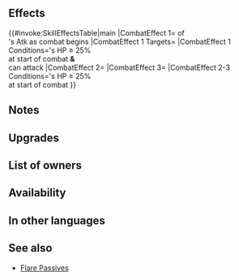{{Weapon Infobox
|tagid=SID_愛の祭の斧＋
|intID=4008
|image=wep_ax146
|exclusive=0
|weaponType=Axe
|cost=300
|might=14
|range=1
|effect=At start of combat, if unit's HP ≥ 25%, deals damage to foe = X% of foe's Atk as combat begins (if unit has weapon-triangle advantage or if unit's Def > foe's Def, X = 30; otherwise, X = 15; activates only when unit can attack in combat; effects that reduce damage "during combat" do not apply; will not reduce foe's HP below 1), grants Atk/Def+5 to unit during combat, and grants bonus to unit's Atk/Def during combat = 15% of unit's Def at start of combat.
|required=Axe of Devotion
|refinePaths=default
|refineSP=350
|refineMedals=500
|refineStones=50
|properties=
}}
==Effects==
{{#invoke:SkillEffectsTable|main
|CombatEffect 1={{Eft|Damage|(30% if {{Tgt|Unit}}'s Def ><br>{{Tgt|Foe}}'s Def '''or''' {{Tgt|Unit}} has<br>[[weapon triangle|triangle]] advantage; else 15%)}} of<br>{{Tgt|Foe}}'s Atk as combat begins
|CombatEffect 1 Targets={{Tgt|Foe}}
|CombatEffect 1 Conditions={{Tgt|Unit}}'s HP ≥ 25%<br>at start of combat '''&'''<br>{{Tgt|Unit}} can attack
|CombatEffect 2={{Eft|Temporary buffs|Atk/Def|5}}
|CombatEffect 3={{Eft|Temporary buffs|Atk/Def|15% of {{Tgt|Unit}}'s Def<br>at start of combat}}
|CombatEffect 2-3 Conditions={{Tgt|Unit}}'s HP ≥ 25%<br>at start of combat
}}

==Notes==
{{CombatDamage|noCounter=1}}
{{Temporary buffs}}
{{At start of combat}}

==Upgrades==
{{Weapon Upgrade List}}
==List of owners==
{{Skill Hero List}}
==Availability==
{{PassiveFocusList}}
{{PassiveDistributionList}}
{{PassiveCombatManualList}}
==In other languages==
{{OtherLanguages
|japanese=愛の祭の斧＋
|german=Axt der Hingabe+
|spanishEU=Hacha devota +
|spanishLA=Hacha devota +
|french=Hache dévote +
|italian=Ascia devota+
|chineseTW=愛之祭典之斧＋
|portuguese=Machado devoto+
}}
==See also==
{{See also skills|cond=(Description LIKE '%=%of unit_s Def at start of combat%' OR Description LIKE '%unit%has weapon%triangle advantage%' AND Description NOT LIKE '%boosts Atk%' OR Description LIKE '%deals%damage%combat begins%') AND Exclusive='1'}}
* [[Flare Passives]]
{{Weapons Navbox}}